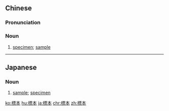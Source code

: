 {{also|标本}}
==Chinese==
{{zh-forms|s=标本}}

===Pronunciation===
{{zh-pron
|m=biāoběn
|c=biu1 bun2
|mn=xm,qz,tw:piau-pún/zz,twv:phiau-pún
|cat=n
}}

===Noun===
{{zh-noun}}

# [[specimen]]; [[sample]]

{{zh-cat|Advanced}}

----

==Japanese==
{{ja-kanjitab|標|本}}

===Noun===
{{ja-noun|ひょうほん}}

# [[sample]]; [[specimen]]

[[ko:標本]]
[[hu:標本]]
[[ja:標本]]
[[chr:標本]]
[[zh:標本]]